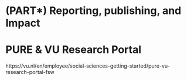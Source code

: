# (PART\*) Reporting,  publishing, and Impact {-}

# PURE & VU Research Portal {#completed-pure}


https://vu.nl/en/employee/social-sciences-getting-started/pure-vu-research-portal-fsw
